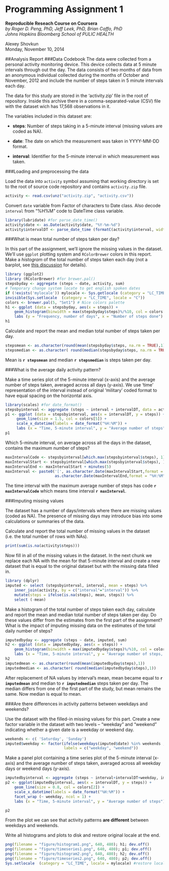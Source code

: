 Programming Assignment 1
========================
**Reproducible Reseach Course on Coursera**  
*by Roger D. Peng, PhD, Jeff Leek, PhD, Brian Caffo, PhD*  
*Johns Hopkins Bloomberg School of PULIC HEALTH*

Alexey Shovkun  
Monday, November 10, 2014


##Analysis Report
###Data Codebook
The data were collected from a personal activity monitoring device. This device collects data at 5 minute intervals through out the day. The data consists of two months of data from an anonymous individual collected during the months of October and November, 2012 and include the number of steps taken in 5 minute intervals each day.

The data for this study are stored in the 'activity.zip' file in the root of repository. Inside this archive there in a comma-separated-value (CSV) file with the dataset wich has 17,568 observations in it.

The variables included in this dataset are:

- **steps**: Number of steps taking in a 5-minute interval (missing values are coded as NA).

- **date**: The date on which the measurement was taken in YYYY-MM-DD format.

- **interval**: Identifier for the 5-minute interval in which measurement was taken.



###Loading and preprocessing the data

Load the data into `activity` symbol assuming that working directory is set to the root of source code repository and contains `activity.zip` file.
```r
activity <- read.csv(unz("activity.zip", "activity.csv"))
```

Convert `date` variable from Factor of characters to Date class. Also decode `interval` from "%H%M" code to DateTime class variable.
```r
library(lubridate) #for parse_date_time()
activity$date <- as.Date(activity$date, "%Y-%m-%d")
activity$intervalDT <- parse_date_time (formatC(activity$interval, width=4, flag="0"), "H!M!")
```


###What is mean total number of steps taken per day?

In this part of the assignment, we'll ignore the missing values in the dataset.
We'll use `ggplot` plotting system and `RColorBrewer` colors in this report.  
Make a _histogram_ of the total number of steps taken each day (not a barplot, see [this discussion](https://class.coursera.org/repdata-008/forum/thread?thread_id=17) for details).
```r
library (ggplot2) 
library (RColorBrewer) #for brewer.pal()
stepsbyday <- aggregate (steps ~ date, activity, sum)
# Temporary change system locate to get english spoken dates
if (!exists('mylocale')) mylocale <- Sys.getlocale (category = "LC_TIME")
invisible(Sys.setlocale  (category = "LC_TIME", locale = "C"))
colors <- brewer.pal(5, "Set1") # Nice colors palette
h1 <- ggplot (data = stepsbyday, aes(x = steps)) +
    geom_histogram(binwidth = max(stepsbyday$steps)%/%10, col = colors[2], fill = colors[5]) +
    labs (y = "Frequency, number of days", x = "Number of steps done")
h1
```

Calculate and report the mean and median total number of steps taken per day.
```r
stepsmean <- as.character(round(mean(stepsbyday$steps, na.rm = TRUE),1))
stepsmedian <- as.character( round(median(stepsbyday$steps, na.rm = TRUE),1))
```
Mean is **`r stepsmean`** and median **`r stepsmedian`** is steps taken per day.

###What is the average daily activity pattern?

Make a time series plot of the 5-minute interval (x-axis) and the average number of steps taken, averaged across all days (y-axis). We use 'time' representation of the interval instead of original 'military' coded format to have equal spacing on the horizontal axis.
```r
library(scales) #for date_format()
stepsbyinterval <- aggregate (steps ~ interval + intervalDT, data = activity, FUN = mean)
p1 <- ggplot (data = stepsbyinterval, aes(x = intervalDT, y = steps)) +
     geom_line(size = 1.5, col = colors[5]) +
     scale_x_datetime(labels = date_format("%H:%M")) +
     labs (x = "Time, 5-minute interval", y = "Average number of steps")
p1
```

Which 5-minute interval, on average across all the days in the dataset, contains the maximum number of steps?
```r
maxIntervalCode <- stepsbyinterval[which.max(stepsbyinterval$steps), 1]
maxIntervalStart <- stepsbyinterval[which.max(stepsbyinterval$steps), ]$intervalDT
maxIntervalEnd <- maxIntervalStart + minutes(5)
maxInterval <- paste0('[', as.character.Date(maxIntervalStart,format = "%H:%M"), ', ',
                      as.character.Date(maxIntervalEnd,format = "%H:%M"), ')')

```
The time interval with the maximum average number of steps has code **`r maxIntervalCode`** which means time interval **`r maxInterval`**.

###Imputing missing values

The dataset has a number of days/intervals where there are missing values (coded as NA). The presence of missing days may introduce bias into some calculations or summaries of the data.

Calculate and report the total number of missing values in the dataset (i.e. the total number of rows with NAs).
```r
print(sum(is.na(activity$steps)))
```

Now fill in all of the missing values in the dataset. In the next chunk we replace each NA with the mean for that 5-minute interval and create a new dataset that is equal to the original dataset but with the missing data filled in.
```r
library (dplyr)
imputed <- select (stepsbyinterval, interval, mean = steps) %>%
    inner_join(activity, by = c("interval"="interval")) %>%
    mutate(steps = ifelse(is.na(steps), mean, steps)) %>%
    select (-mean)

```

Make a histogram of the total number of steps taken each day, calculate and report the mean and median total number of steps taken per day. Do these values differ from the estimates from the first part of the assignment? What is the impact of imputing missing data on the estimates of the total daily number of steps?
```r
imputedbyday <- aggregate (steps ~ date, imputed, sum)
h2 <- ggplot (data = imputedbyday, aes(x = steps)) +
    geom_histogram(binwidth = max(imputedbyday$steps)%/%10, col = colors[5], fill = colors[2]) +
    labs (x = "Time, 5-minute interval", y = "Average number of steps, no NA's")
h2
imputedmean <- as.character(round(mean(imputedbyday$steps),1))
imputedmedian <- as.character( round(median(imputedbyday$steps),1))
```
After replacement of NA values by interval's mean, mean became equal to **`r imputedmean`** and median to **`r imputedmedian`** steps taken per day. The median differs from one of the first part of the study, but mean remains the same. Now median is equal to mean. 

###Are there differences in activity patterns between weekdays and weekends?

Use the dataset with the filled-in missing values for this part. Create a new factor variable in the dataset with two levels – “weekday” and “weekend” indicating whether a given date is a weekday or weekend day.
```r
weekends <- c( 'Saturday', 'Sunday')
imputed$weekday <- factor(ifelse(weekdays(imputed$date) %in% weekends ,1,0 ), levels = c(0,1), 
                          labels = c("weekday", "weekend"))
```

Make a panel plot containing a time series plot of the 5-minute interval (x-axis) and the average number of steps taken, averaged across all weekday days or weekend days (y-axis). 

```r
imputedbyinterval <- aggregate (steps ~ interval+intervalDT+weekday, imputed, mean)
p2 <- ggplot(imputedbyinterval, aes(x = intervalDT, y = steps)) + 
    geom_line(size = 0.8, col = colors[2]) +
    scale_x_datetime(labels = date_format("%H:%M")) +
    facet_wrap (~ weekday, ncol = 1) +
    labs (x = "Time, 5-minute interval", y = "Average number of steps")

p2
```

From the plot we can see that activity patterns **are different** between weekdays and weekends.

Write all histograms and plots to disk and restore original locale at the end.
```r
png(filename = "figure/histogram1.png", 640, 480); h1; dev.off()
png(filename = "figure/timeseries1.png", 640, 480); p1; dev.off()
png(filename = "figure/histogram2.png", 640, 480); h2; dev.off()
png(filename = "figure/timeseries2.png", 640, 480); p2; dev.off()
Sys.setlocale  (category = "LC_TIME", locale = mylocale) #restore locale
```

